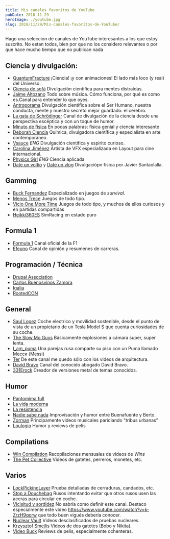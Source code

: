 ```yaml
---
title: Mis canales favoritos de YouTube
pubDate: 2018-11-29
heroImage: ./youtube.jpg
slug: 2018/11/29/Mis-canales-favoritos-de-YouTube/
---
```


Hago una seleccion de canales de YouTube interesantes a los que estoy suscrito. No estan todos, bien por que no los considero relevantes o por que hace mucho tiempo que no publican nada

## Ciencia y divulgación:

- [QuantumFracture](https://www.youtube.com/channel/UCbdSYaPD-lr1kW27UJuk8Pw)
  ¡Ciencia! ¡y con animaciones! El lado más loco (y real) del Universo.
- [Ciencia de sofá](https://www.youtube.com/channel/UCMbQbVilo-nezMvwf1BZfAA)
  Divulgación científica para mentes distraídas.
- [Jaime Altozano](https://www.youtube.com/channel/UCa3DVlGH2_QhvwuWlPa6MDQ)
  Todo sobre música. Cómo funciona, por qué es como es.Canal para entender lo que oyes.
- [Antroporama](https://www.youtube.com/channel/UCGKzjVZGdJ0YmUqg42xfO5w)
  Divulgación científica sobre el Ser Humano, nuestra conducta, mente y nuestro secreto mejor guardado: el cerebro.
- [La gata de Schrödinger](https://www.youtube.com/channel/UCoXtmmnLCbXDiSo8GxsmOzA)
  Canal de divulgación de la ciencia desde una perspectiva escéptica y con un toque de humor.
- [Minuto de física](https://www.youtube.com/channel/UCMnPZh6PyA5PSYoNt0cjuxg)
  En pocas palabras: física genial y ciencia interesante
- [Deborah Ciencia](https://www.youtube.com/channel/UCibUX4QoSrRwmBZf0Ig-OCg)
  Química, divulgadora científica y especialista en arte contemporáneo.
- [Vsauce](https://www.youtube.com/channel/UC6nSFpj9HTCZ5t-N3Rm3-HA) _ENG_
  Divulgación cientifica y espirito curioso.
- [Carolina Jiménez](https://www.youtube.com/channel/UCq3HgwV38l3WCHx8nyFtc6A)
  Artista de VFX especializada en Layout para cine internacional.
- [Physics Girl](https://www.youtube.com/channel/UC7DdEm33SyaTDtWYGO2CwdA) _ENG_
  Ciencia aplicada
- [Date un voltio](https://www.youtube.com/channel/UCns-8DssCBba7M4nu7wk7Aw/videos) y [Date un vlog](https://www.youtube.com/channel/UCQX_MZRCaluNKxkywkLEgfA)
  Divulgaciópn física por Javier Santaolalla.

## Gamming

- [Buck Fernandez](https://www.youtube.com/channel/UCWktmlIWDDxOYSmV7gRV9gw)
  Especializado en juegos de _survival_.
- [Menos Trece](https://www.youtube.com/channel/UCjuRnAVSiarRGOI8DA2oJtQ)
  Juegos de todo tipo.
- [Vicio One More Time](https://www.youtube.com/channel/UCRl7gGf5iPTeVrzxx0jEWMA)
  Juegos de todo tipo, y muchos de ellos curiosos y en partidas compartidas
- [Heikki360ES](https://www.youtube.com/channel/UC3gdaplfyzSr2YjHHwxRhPQ)
  SimRacing en estado puro

## Formula 1

- [Formula 1](https://www.youtube.com/channel/UCB_qr75-ydFVKSF9Dmo6izg)
  Canal oficial de la F1
- [Efeuno](https://www.youtube.com/channel/UC89aCe0fFyScFU-NegT2CFQ)
  Canal de opinión y resumenes de carreras.

## Programación / Técnica

- [Drupal Association](https://www.youtube.com/channel/UCAJALvsCWz8Kh6wOySHUJAA)
- [Carlos Buenosvinos Zamora](https://www.youtube.com/channel/UCPOAykv_UgFa79_mub4Orbw)
- [Igalia](https://www.youtube.com/channel/UCIpArN21nIT2lvZX-nkjP7A)
- [RootedCON](https://www.youtube.com/channel/UCeqrsQm33UBFHb50zorReHQ)

## General

- [Saul Lopez](https://www.youtube.com/channel/UCP92h2vCD3hw1xbNqIGY2RQ)
  Coche electrico y movilidad sostenible, desde el punto de vista de un propietario de un Tesla Model S que cuenta curiosidades de su coche.
- [The Slow Mo Guys](https://www.youtube.com/channel/UCUK0HBIBWgM2c4vsPhkYY4w)
  Básicamente explosiones a cámara super, super lenta.
- [I_am_puma](https://www.youtube.com/channel/UCvph04Sh9CFKAw-gA6y-brQ)
  Una parejas rusa comparte su piso con un Puma llamado Месси (Messi)
- [Ter](https://www.youtube.com/channel/UCCNgRIfWQKZyPkNvHEzPh7Q)
  De este canal me quedo sólo con los videos de arquitectura.
- [David Bravo](https://www.youtube.com/channel/UCF-d8KqwHpedg5IN1RqxURQ)
  Canal del conocido abogado David Bravo.
- [331Erock](https://www.youtube.com/channel/UCtJVZjY6xsZUV-sYdcIFpZw)
  Creador de versiones metal de temas conocidos.

## Humor

- [Pantomima full](https://www.youtube.com/channel/UCPu5nstS7cbx_GUiH-kxwVw)
- [La vida moderna](https://www.youtube.com/channel/UC6lJZ9Ctx1vcmRY9cFEPyww)
- [La resistencia](https://www.youtube.com/channel/UCvosUrZ7hXpzAyobhfztg4w)
- [Nadie sabe nada](https://www.youtube.com/channel/UCLRdisr7nBPa1PzyvB8LkXA)
  Improvisación y humor entre Buenafuente y Berto.
- [Zorman](https://www.youtube.com/channel/UCXUVqP5eE3DGCrFz_TRyOdQ)
  Principamente videos musicales paridiando "tribus urbanas"
- [Loulogio](https://www.youtube.com/channel/UCAqznKuq5g6a0a8nRDXaXPA)
  Humor y reviews de pelis

## Compilations

- [Win Compilation](https://www.youtube.com/channel/UCk_e9rhSH_Gg4Mp44Ut72ZQ)
  Recopilaciones mensuales de videos de _Wins_
- [The Pet Collective](https://www.youtube.com/channel/UCPIvT-zcQl2H0vabdXJGcpg)
  Videos de gatetes, perreros, monetes, etc.

## Varios

- [LockPickingLayer](https://www.youtube.com/channel/UCm9K6rby98W8JigLoZOh6FQ)
  Prueba detalladas de cerraduras, candados, etc.
- [Stop a Douchebag](https://www.youtube.com/channel/UCMrKscEv_Ri1pvlRsLxsqJQ)
  Rusos intentando evitar que otros rusos usen las aceras para circular en coche.
- [Vicisitud y sordidez](https://www.youtube.com/channel/UC9suRmwQRSSBFOG7Mus1S_g)
  No sabría como definir este canal. Destaco especialmente este video https://www.youtube.com/watch?v=k-ZrzH9qorw que todo buen vigués debería conocer.
- [Nuclear Vault](https://www.youtube.com/channel/UCP4R4OAJXEwnNOE28P8ophw)
  Videos desclasificados de pruebas nucleares.
- [Krzysztof Smejlis](https://www.youtube.com/channel/UCewve_DY_atXyU1wb9jWEBA)
  Videos de dos gatetes (Bobo y Nikita).
- [Video Buck](https://www.youtube.com/channel/UCcZBuBZ7Cp7skPRn87AY2Ew)
  Reviews de pelis, especialmente ochenteras.
